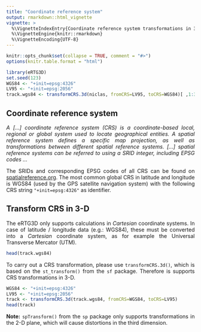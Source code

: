 ```yaml
---
title: "Coordinate reference system"
output: rmarkdown::html_vignette
vignette: >
  %\VignetteIndexEntry{Coordinate reference system transformations in 3-D}
  %\VignetteEngine{knitr::rmarkdown}
  %\VignetteEncoding{UTF-8}
---
```

<style>
body {
text-align: justify}
</style>
```r
knitr::opts_chunk$set(collapse = TRUE, comment = "#>")
options(knitr.table.format = "html")

library(eRTG3D)
set.seed(123)
WGS84 <- "+init=epsg:4326"
LV95 <- "+init=epsg:2056"
track.wgs84 <- transformCRS.3d(niclas, fromCRS=LV95, toCRS=WGS84)[ ,1:3]
```

## Coordinate reference system
*A [...] coordinate reference system (CRS) is a coordinate-based local, regional or global system used to locate geographical entities. A spatial reference system defines a specific map projection, as well as transformations between different spatial reference systems. [...] spatial reference systems can be referred to using a SRID integer, including EPSG codes ...*

The SRIDs and corresponding EPSG codes of all CRS can be found on [spatialreference.org](https://spatialreference.org). The most common global CRS in latitude and longitude is WGS84 (used by the GPS satellite navigation system) with the following CRS string `"+init=epsg:4326"` as identifier.

## Transform CRS in 3-D
The eRTG3D only supports calculations in *Cartesian* coordinate systems. In case of latitude / longitude data (e.g.: WGS84), these must be converted into a *Cartesian* coordinate system, as for example the Universal Transverse Mercator (UTM).
```r
head(track.wgs84)
```

To carry out a CRS transformation, please use `transformCRS.3d()`, which is based on the `st_transform()` from the `sf` package. Therefore is supports CRS transformations in 3-D.

```r
WGS84 <- "+init=epsg:4326"
LV95 <- "+init=epsg:2056"
track <- transformCRS.3d(track.wgs84, fromCRS=WGS84, toCRS=LV95)
head(track)
```

**Note:** `spTransform()` from the `sp` package only supports transformations in the 2-D plane, which will cause distortions in the third dimension.
